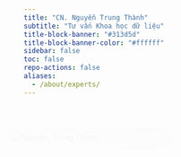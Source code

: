 ```yaml
---
title: "CN. Nguyễn Trung Thành"
subtitle: "Tư vấn Khoa học dữ liệu"
title-block-banner: "#313d5d"
title-block-banner-color: "#ffffff"
sidebar: false
toc: false
repo-actions: false
aliases: 
  - /about/experts/
---
```


```{=html}
<style>
/* Container 2 cột */
.section-team-member {
  display: flex;
  justify-content: center;
  align-items: flex-start;
  gap: 40px;
  padding: 40px 20px;
}

/* Cột ảnh */
.section-team-member .profile-pic-wrapper {
  flex: 0 0 280px;
  position: sticky;
  top: 100px;
  opacity: 0;
  transform: translateX(-50px);
  animation: slideInLeft 1s ease forwards;
}
@keyframes slideInLeft {
  to { opacity: 1; transform: translateX(0); }
}

/* Ảnh */
.section-team-member .profile-pic {
  width: 100%;
  border-radius: 16px; /* bo góc nhẹ giống Bevel Rectangle */
  padding: 6px; /* tạo khoảng viền */
  background: linear-gradient(145deg, #ffffff, #c9c9c9); /* gradient sáng - tối mô phỏng bevel */
  
  box-shadow: inset 3px 3px 6px rgba(0,0,0,0.2),   /* bóng trong tối */
              inset -3px -3px 6px rgba(255,255,255,0.7), /* bóng trong sáng */
              4px 4px 10px rgba(0,0,0,0.3); /* bóng ngoài nhẹ */
  
  transition: transform 0.3s ease, box-shadow 0.3s ease;
}

.section-team-member .profile-pic:hover {
  transform: scale(1.05);
  box-shadow: inset 2px 2px 5px rgba(0,0,0,0.25),
              inset -2px -2px 5px rgba(255,255,255,0.8),
              6px 6px 14px rgba(0,0,0,0.4);
}

/* Cột nội dung */
.section-team-member .profile-content {
  flex: 1;
  max-width: 700px;
  background: #ffffff;
  border-radius: 16px;
  box-shadow: 0 6px 18px rgba(0,0,0,0.1);
  padding: 25px;
  line-height: 1.7;
  opacity: 0;
  transform: translateX(50px);
  animation: slideInRight 1s ease forwards;
  animation-delay: 0.3s;
}
@keyframes slideInRight {
  to { opacity: 1; transform: translateX(0); }
}

/* Tên chuyên gia: highlight + căn giữa */
.section-team-member .profile-content h2 {
  margin-top: 0;
  color: #313d5d;
  font-size: 1.8em;
  font-weight: bold;
  border-bottom: 2px solid #1265c9;
  padding-bottom: 10px;
  margin-bottom: 20px;
  text-align: center;
}

/* Văn bản: căn đều, không có background chữ */
.section-team-member .profile-content p {
  color: #444;
  font-size: 1em;
  margin-bottom: 20px;
  opacity: 0;
  transform: translateY(20px);
  transition: opacity 0.8s ease, transform 0.8s ease;
  text-align: justify;
}
.section-team-member .profile-content p.glow {
  opacity: 1;
  transform: translateY(0);
}
.section-team-member .profile-content p:nth-of-type(1).glow { transition-delay: 0.2s; }
.section-team-member .profile-content p:nth-of-type(2).glow { transition-delay: 0.5s; }
.section-team-member .profile-content p:nth-of-type(3).glow { transition-delay: 0.8s; }

/* Icons: căn giữa */
.section-team-member .contact-icons {
  margin-top: 20px;
  text-align: center;
  opacity: 0;
  transform: translateY(20px);
  transition: opacity 0.8s ease, transform 0.8s ease;
}
.section-team-member .contact-icons.glow {
  opacity: 1;
  transform: translateY(0);
  transition-delay: 1.2s;
}
.section-team-member .contact-icons a {
  margin: 0 10px;
  font-size: 1.6em;
  color: #313d5d;
  transition: color 0.3s ease, transform 0.3s ease;
}
.section-team-member .contact-icons a:hover {
  color: #1265c9;
  transform: scale(1.2);
}

/* Nút quay lại: căn giữa */
.section-team-member .back-btn {
  display: block;
  margin: 25px auto 0; /* căn giữa */
  padding: 12px 22px;
  background: #313d5d;
  color: #fff;
  border-radius: 8px;
  font-size: 1em;
  text-decoration: none;
  transition: background 0.3s ease, transform 0.3s ease, box-shadow 0.3s ease;
  text-align: center;
  width: fit-content;
}
.section-team-member .back-btn:hover {
  background: #1265c9;
  transform: translateY(-3px);
  box-shadow: 0 5px 15px rgba(18, 101, 201, 0.4);
}

/* Responsive */
@media (max-width: 900px) {
  .section-team-member {
    flex-direction: column;
    align-items: center;
  }
  .section-team-member .profile-pic-wrapper {
    position: relative;
    top: auto;
    margin-bottom: 20px;
    width: 60%;
  }
  .section-team-member .profile-content {
    width: 100%;
  }
}
</style>

<section class="section-team-member">

  <!-- Cột ảnh -->
  <div class="profile-pic-wrapper">
    <img src="images/nguyen-trung-thanh.jpg" alt="Nguyễn Trung Thành" class="profile-pic" id="expert-pic">
  </div>

  <!-- Cột nội dung -->
  <div class="profile-content">
    <h2>CN. Nguyễn Trung Thành</h2>
    <p>CN. Nguyễn Trung Thành hiện là Điều phối viên nghiên cứu tại Bệnh viện Phổi Trung ương, với nhiều năm kinh nghiệm trong điều phối các nghiên cứu dịch tễ và thử nghiệm lâm sàng, đảm bảo chất lượng, tiến độ và tuân thủ quy trình nghiên cứu.</p>
    <p>Bên cạnh công tác chuyên môn về nghiên cứu khoa học, anh có nền tảng vững chắc về khoa học dữ liệu y sinh, thành thạo các công cụ phân tích và xử lý dữ liệu từ Excel, Power Query, Power Pivot đến các phần mềm thống kê như STATA, R cùng hệ sinh thái R (RStudio, RMarkdown, ShinyApp, Quarto, Positron), Python cơ bản và các công cụ trực quan hóa dữ liệu như Power BI.</p>
    <p>Với định hướng kết hợp trí tuệ nhân tạo (AI) và các nền tảng thống kê hiện đại để giải quyết những thách thức trong khoa học dữ liệu y sinh, anh Thành không ngừng nỗ lực ứng dụng công nghệ nhằm nâng cao hiệu quả nghiên cứu và đóng góp thiết thực cho sức khỏe cộng đồng.</p>

    <div class="contact-icons">
      <a href="mailto:thanh.nguyentrung@biodas.net" target="_blank"><i class="fa fa-envelope"></i></a>
      <a href="https://github.com/thanhnguyentrung-ph" target="_blank"><i class="fa fa-github"></i></a>
    </div>

    <a href="https://biodas.net/about/team.html" class="back-btn">← Quay lại danh sách Chuyên gia và Nhân sự</a>
  </div>

</section>

<link rel="stylesheet" href="https://cdnjs.cloudflare.com/ajax/libs/font-awesome/4.7.0/css/font-awesome.min.css">

<script>
// Parallax effect
window.addEventListener("scroll", function() {
  const pic = document.getElementById("expert-pic");
  const offset = window.scrollY * 0.0015; 
  pic.style.transform = `scale(${1 + offset})`;
});

// Glow on scroll
const observer = new IntersectionObserver(entries => {
  entries.forEach(entry => {
    if (entry.isIntersecting) {
      entry.target.classList.add("glow");
    }
  });
}, { threshold: 0.2 });

document.querySelectorAll(".profile-content p, .contact-icons, #expert-pic")
  .forEach(el => observer.observe(el));
</script>
```
